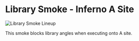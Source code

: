 # Library Smoke - Inferno A Site

![Library Smoke Lineup](https://via.placeholder.com/600x400/FFB800/000000?text=Library+Smoke+Lineup)

This smoke blocks library angles when executing onto A site.